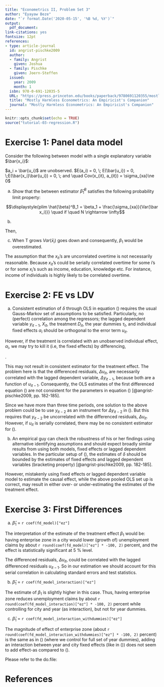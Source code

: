 ```yaml
---
title: "Econometrics II, Problem Set 3"
author: "Eyayaw Beze"
date: "`r format.Date('2020-05-15', '%B %d, %Y')`"
output: 
  pdf_document: 
link-citations: yes
fontsize: 12pt
references:
- type: article-journal
  id: angrist-pischke2009
  author:
  - family: Angrist
    given: Joshua
  - family: Pischke
    given: Joern-Steffen
  issued:
    year: 2009
    month: 1
  isbn: 978-0-691-12035-5
  URL: "https://press.princeton.edu/books/paperback/9780691120355/mostly-harmless-econometrics"
  title: "Mostly Harmless Econometrics: An Empiricist's Companion"
  journal: "Mostly Harmless Econometrics: An Empiricist's Companion"
---
```


```r
knitr::opts_chunk$set(echo = TRUE)
source("tutorial-03-regression.R")
```

# Exercise 1: Panel data model

Consider the following between model with a single explanatory variable $\bar{x_i}$:

\begin{equation}
\bar{y_i} = \beta_0 + \beta_1\bar{x_i} + a_i + \bar{u_i}
\end{equation}

$a_i + \bar{u_i}$ are unobserved. $E(a_i) = 0, \; E(\bar{u_i}) = 0, \;E(\bar{x_i}\bar{u_i}) = 0, \; and \quad Cov(x_{it}, a_{it}) = \sigma_{xa}\ne 0$

(a) Show that the between estimator $\hat{\beta}^B_1$ satisfies the following probability limit property: 


$$\displaystyle{plim \hat{\beta}^B_1 = \beta_1 + \frac{\sigma_{xa}}{Var(\bar x_i)}} \quad if \quad N \rightarrow \infty$$
 
\begin{gather*}
\begin{aligned}
\underset{n\rightarrow \infty}{p\lim \mathsf{\hat\beta}^{B}_1 } & = \frac{Cov(\bar y_i,\bar x_i)}{Var(\bar x_i)}  = \frac{Cov(\beta_0 + \beta_1\bar{x_i} + a_i + \bar{u_i},\bar x_i)}{Var(\bar x_i)}\\
& = \frac{Cov(\beta_0 + \beta_1 \bar x_i,\bar x_i) + Cov(a_i, \bar x_i) + \overbrace{Cov(\bar u_i, \bar x_i)}^{= \;0 \;by \;orthogonality}}{Var(x)} \\
& = \frac{Cov(\beta_0 + \beta_1 \bar x_i,\bar x_i) + \sigma_{xa} }{Var(x)}\\
& = \frac{\beta_0 E(\bar x_i) + \beta_1 E(\bar x_i^2) - E(\bar x_i)\bigl[\beta_0 + \beta_1E(\bar x_i)\bigr] + \sigma_{xa}}{Var(\bar x_i)}\\
& = \frac{\beta_1 \left[E(\bar x_i^2) - [E(\bar x_i)]^2\right] +\sigma_{xa}}{Var(\bar x_i)}\\
& = \beta_1 + \frac{\sigma_{xa}}{Var(\bar x_i)}
\end{aligned}
\end{gather*}

(b) 
\begin{gather*}
\begin{aligned}
Var(\bar x_i)  & = Var\left(\frac{1}{T} \sum_{t=1}^{T} x_{it}\right)\\
 & = \frac{1}{T^2}Var\left( \sum_{t=1}^{T} x_{it}\right)\\
 & = \frac{1}{T^2} \left( \sum_{t=1}^{T} Var(x_{it})\right)\\
 & = \frac{1}{T^2} T\;Var(x_{it})\\
 & = \frac{\sigma_x^2}{T}
\end{aligned}
\end{gather*}

Then, 
\begin{gather*}
\begin{aligned}
\underset{n\rightarrow \infty}{p\lim \mathsf{\hat\beta}^{B}_1 } & = \beta_1 + \frac{\sigma_{xa}}{Var(\bar x_i)}\\
 & = \beta_1 +\frac{\sigma_{xa}}{\frac{\sigma_x^2}{T}}\\
 & = \beta_1 +T \frac{\sigma_{xa}}{\sigma_x^2}
\end{aligned}
\end{gather*}
 
 (c) When T grows $Var(\bar x_i)$ goes down and consequently, $\beta_1$ would be overestimated.  

The assumption that the $x_{it}$'s are uncorrelated overtime is not necessarily reasonable. Because $x_{it}$'s could be serially correlated overtime for some i's or for some $x_i$'s such as income, education, knowledge etc. For instance, income of individuals is highly likely to be correlated overtime. 
 
# Exercise 2: **FE** vs **LDV**

\begin{equation}
 y_{it} = \beta_1y_{i{t-1}} + \beta_2X_{it} + \delta D_{it} + \alpha_{it} + \tau_t + u_{it}  \quad for \quad t = 1, 2,3,4,5\\
 \label{fe-ldv}
 \end{equation}
 
(a) Consistent estimation of $\delta$ through OLS in equation (\ref{fe-ldv}) requires the usual Gauss-Markov set of assumptions to be satisfied.
Particularly, no (perfect) correlation among the regressors; the lagged dependent variable $y_{i{t-1}}$, $X_{it}$, the treatment $D_{it}$, the year dummies $\tau_t$, and individual fixed effects $\alpha_{i}$ should be orthogonal to the error term $u_{it}$.

However, if the treatment is correlated with an unobserved individual effect, $\alpha_i$, we may try to kill it (i.e, the fixed effects) by differencing,

\begin{equation}
 \Delta y_{it} = \beta_1\Delta y_{i{t-1}} + \beta_2\Delta X_{it} + \delta \Delta  D_{it}  + \Delta \tau_t + \Delta u_{it}  \quad for \quad t = 2,3,4, 5\\
\label{fd-ldv}
 \end{equation}. 
 
This may not result in consistent estimator for the treatment effect. The problem here is that the differenced residuals, $\Delta u_{it}$, are necessarily correlated with the lagged dependent variable, $\Delta y_{i{t-1}}$, because both are a function of $u_{i{t-1}}$. Consequently, the OLS estimates of the first differenced equation (\ref{fd-ldv}) are not consistent for the parameters in equation (\ref{fe-ldv}) [@angrist-pischke2009, pp. 182-185].

Since we have more than three time periods, one solution to the above problem could be to use $y_{i{t-2}}$ as an instrument for $\Delta y_{i{t-2}}$ in (\ref{fd-ldv}). But this requires that $y_{i{t-2}}$ be uncorrelated with the differenced residuals, $\Delta u_{it}$. However, if $u_{it}$ is serially correlated, there may be no consistent estimator for (\ref{fd-ldv}).

(b) An empirical guy can check the robustness of his or her findings using alternative identifying assumptions and should expect broadly similar results from using both models, fixed effects or lagged dependent variables. In the particular setup of (\ref{fe-ldv}), the estimates of $\delta$ should be bounded by the estimates of fixed effects and lagged dependent variables (bracketing property) [@angrist-pischke2009, pp. 182-185].

However, mistakenly using fixed effects or lagged dependent variable model to estimate the causal effect, while the above pooled OLS set up is correct, may result in either over- or under-estimating the estimates of the treatment effect.
 
# Exercise 3: First Differences

\begin{equation}
log(uclms_{it}) = \beta_1 ez_{it} + \alpha_i + \tau_t + u_{it}
\label{model:1}
\end{equation}

(a) $\hat\beta_1$ = `r coef(fd_model)["ez"]`

The interpretation of the estimate of the treatment effect $\beta_1$ would be: having enterprise zone in a city would lower (growth of) unemployment claims by about `r round(coef(fd_model)["ez"] * -100, 2)` percent, and the effect is statistically significant at 5 % level. 

The differenced residuals, $\Delta u_{it}$, could be correlated with the lagged differenced residuals $u_{i{t-1}}$. So in our estimation we should account for this serial correlation in calculating standard errors and test statistics.

\begin{equation}
log(uclms_{it}) = \beta_1 ez_{it} + \alpha_i + \alpha_i * year_t + u_{it}
\label{model:2}
\end{equation}

(b) $\hat\beta_1$ = `r coef(fd_model_interaction)["ez"]`

The estimate of $\beta_1$ is slightly higher in this case. Thus, having enterprise zone reduces unemployment claims by about `r round(coef(fd_model_interaction)["ez"] * -100, 2)` percent while controlling for city and year (as interaction), but not for year dummies. 

\begin{equation}
log(uclms_{it}) = \beta_1 ez_{it} + \alpha_i + \alpha_i*year_t + \tau_t + u_{it}
\label{model:3}
\end{equation}

(c) $\hat\beta_1$ = `r coef(fd_model_interaction_withdummies)["ez"]`

The magnitude of effect of enterprise zone (about `r round(coef(fd_model_interaction_withdummies)["ez"] * -100, 2)` percent) is the same as in (\ref{model:1}) (where we control for full set of year dummies), adding an interaction between year and city fixed effects (like in (\ref{model:2})) does not seem to add effect-as compared to (\ref{model:1}). 

Please refer to the do.file: **\textcolor{blue}{do\_problem\_set\_3.do}**

# References
 
